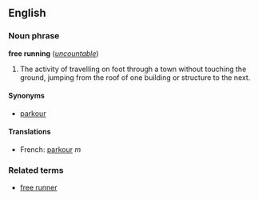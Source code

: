 ==English==
===Noun phrase===
'''free running''' (''[[uncountable]]'')

#The activity of travelling on foot through a town without touching the ground, jumping from the roof of one building or structure to the next.

====Synonyms====
*[[parkour]]

====Translations====
*French: [[parkour]] ''m''

===Related terms===
*[[free runner]]